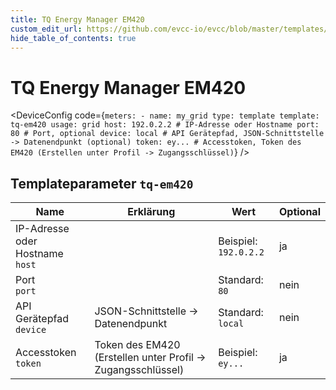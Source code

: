 ```yaml
---
title: TQ Energy Manager EM420
custom_edit_url: https://github.com/evcc-io/evcc/blob/master/templates/definition/meter/tq-em420.yaml
hide_table_of_contents: true
---
```



# TQ Energy Manager EM420

<div className="device-detail-container">
  <div className="device-detail-content">
    <DeviceFeatures features="" />

<DeviceConfig code={`meters:
    - name: my_grid
      type: template
      template: tq-em420
      usage: grid
      host: 192.0.2.2 # IP-Adresse oder Hostname
      port: 80 # Port, optional
      device: local # API Gerätepfad, JSON-Schnittstelle -> Datenendpunkt (optional)
      token: ey... # Accesstoken, Token des EM420 (Erstellen unter Profil -> Zugangsschlüssel)`}  />
  </div>
  <div className="device-detail-icon">
    <evcc-icon
      type="meter"
      name="tq-energy-manager-em420"
      size="400px"
      alt="TQ Energy Manager EM420"
      className="device-detail-icon-img"
    ></evcc-icon>
  </div>
</div>

## Templateparameter `tq-em420`

| Name | Erklärung | Wert | Optional |
|-----------|-----------|------|----------|
| IP-Adresse oder Hostname<br/>`host` |  | Beispiel: `192.0.2.2` | ja |
| Port<br/>`port` |  | Standard: `80` | nein |
| API Gerätepfad<br/>`device` | JSON-Schnittstelle -> Datenendpunkt | Standard: `local` | nein |
| Accesstoken<br/>`token` | Token des EM420 (Erstellen unter Profil -> Zugangsschlüssel) | Beispiel: `ey...` | ja |

